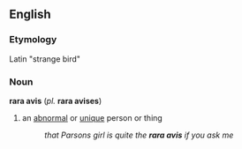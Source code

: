 ==English==
=== Etymology ===
Latin "strange bird"

=== Noun ===
'''rara avis''' (''pl.'' '''rara avises''')
# an [[abnormal]] or [[unique]] person or thing
#: ''that Parsons girl is quite the '''rara avis''' if you ask me''